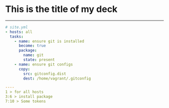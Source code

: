 

# This is the title of my deck

---

```yaml siter.yml
# site.yml
- hosts: all
  tasks:
    - name: ensure git is installed
      become: true
      package: 
        name: git
        state: present
    - name: ensure git configs
      copy:
        src: gitconfig.dist
        dest: /home/vagrant/.gitconfig

----
1 > for all hosts
3:6 > install package
7:10 > Some tokens
```
